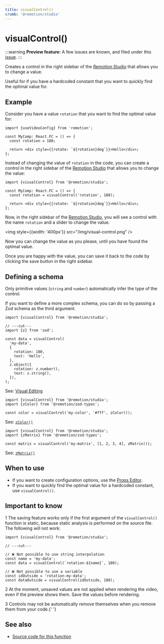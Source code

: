 ```yaml
---
title: visualControl()
crumb: '@remotion/studio'
---
```


# visualControl()<AvailableFrom v="4.0.292" />

:::warning
**Preview feature:** A few issues are known, and filed under this [issue](https://github.com/remotion-dev/remotion/issues/5210).
:::

Creates a control in the right sidebar of the [Remotion Studio](/docs/studio) that allows you to change a value.

Useful for if you have a hardcoded constant that you want to quickly find the optimal value for.

## Example

Consider you have a value `rotation` that you want to find the optimal value for:

```tsx twoslash title="A simple composition"
import {useVideoConfig} from 'remotion';

const MyComp: React.FC = () => {
  const rotation = 180;

  return <div style={{rotate: `${rotation}deg`}}>Hello</div>;
};
```

Instead of changing the value of `rotation` in the code, you can create a control in the right sidebar of the [Remotion Studio](/docs/studio) that allows you to change the value:

```tsx twoslash title="Creating a visual control with the name 'rotation'"
import {visualControl} from '@remotion/studio';

const MyComp: React.FC = () => {
  const rotation = visualControl('rotation', 180);

  return <div style={{rotate: `${rotation}deg`}}>Hello</div>;
};
```

Now, in the right sidebar of the [Remotion Studio](/docs/studio), you will see a control with the name `rotation` and a slider to change the value.

<img style={{width: '400px'}} src="/img/visual-control.png" />

Now you can change the value as you please, until you have found the optimal value.

Once you are happy with the value, you can save it back to the code by clicking the save button in the right sidebar.

## Defining a schema

Only primitive values (`string` and `number`) automatically infer the type of the control.

If you want to define a more complex schema, you can do so by passing a Zod schema as the third argument.

```tsx twoslash title="Editing an object"
import {visualControl} from '@remotion/studio';

// ---cut---
import {z} from 'zod';

const data = visualControl(
  'my-data',
  {
    rotation: 180,
    text: 'Hello',
  },
  z.object({
    rotation: z.number(),
    text: z.string(),
  }),
);
```

See: [Visual Editing](/docs/visual-editing)

```tsx twoslash title="Editing a color"
import {visualControl} from '@remotion/studio';
import {zColor} from '@remotion/zod-types';

const color = visualControl('my-color', '#fff', zColor());
```

See: [`zColor()`](/docs/zod-types/zcolor)

```tsx twoslash title="Editing a matrix"
import {visualControl} from '@remotion/studio';
import {zMatrix} from '@remotion/zod-types';

const matrix = visualControl('my-matrix', [1, 2, 3, 4], zMatrix());
```

See: [`zMatrix()`](/docs/zod-types/zmatrix)

## When to use

- If you want to create configuration options, use the [Props Editor](/docs/visual-editing).
- If you want to quickly find the optimal value for a hardcoded constant, use `visualControl()`.

## Important to know

<Step>1</Step> The saving feature works only if the first argument of the `visualControl()` function is static, because static analysis is performed on the source file. The following will not work:

```tsx twoslash title="❌ This is not possible"
import {visualControl} from '@remotion/studio';

// ---cut---

// ❌ Not possible to use string interpolation
const name = 'my-data';
const data = visualControl(`rotation-${name}`, 180);

// ❌ Not possible to use a variable
const idOutside = 'rotation-my-data';
const dataOutside = visualControl(idOutside, 180);
```

<Step>2</Step> At the moment, unsaved values are not applied when rendering the video, even if the preview shows them. Save the values before rendering.

<Step>3</Step> Controls may not be automatically remove themselves when you remove them from your code.{' '}

## See also

- [Source code for this function](https://github.com/remotion-dev/remotion/blob/main/packages/studio/src/api/visual-control.ts)
